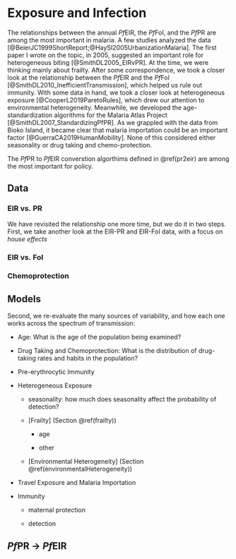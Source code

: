 
# Exposure and Infection 

The relationships between the annual *Pf*EIR, the *Pf*FoI, and the *Pf*PR are among the most important in malaria. A few studies analyzed the data [@BeierJC1999ShortReport;@HaySI2005UrbanizationMalaria]. The first paper I wrote on the topic, in 2005, suggested an important role for heterogeneous biting [@SmithDL2005_EIRvPR]. At the time, we were thinking mainly about frailty. After some correspondence, we took a closer look at the relationship between the *Pf*EIR and the *Pf*FoI [@SmithDL2010_InefficientTransmission], which helped us rule out immunity. With some data in hand, we took a closer look at heterogeneous exposure [@CooperL2019ParetoRules], which drew our attention to environmental heterogeneity. Meanwhile, we developed the age-standardization algorithms for the Malaria Atlas Project [@SmithDL2007_StandardizingPfPR]. As we grappled with the data from Bioko Island, it became clear that malaria importation could be an important factor [@GuerraCA2019HumanMobility]. None of this considered either seasonality or drug taking and chemo-protection.  

The *Pf*PR to *Pf*EIR converstion algorthims defined in \@ref(pr2eir) are among the most important for policy. 

## Data 

### EIR vs. PR 

We have revisited the relationship one more time, but we do it in two steps. First, we take another look at the EIR-PR and EIR-FoI data, with a focus on *house effects*

### EIR vs. FoI 

### Chemoprotection  

## Models 

Second, we re-evaluate the many sources of variability, and how each one works across the spectrum of transmission: 

+ Age: What is the age of the population being examined?   

+ Drug Taking and Chemoprotection: What is the distribution of drug-taking rates and habits in the population?  

+ Pre-erythrocytic Immunity  

+ Heterogeneous Exposure

    - seasonality: how much does seasonality affect the probability of detection? 

    - [Frailty] (Section \@ref(frailty)) 

        - age 
    
        - other  

    + [Environmental Heterogeneity] (Section \@ref(environmentalHeterogeneity)) 

+ Travel Exposure and Malaria Importation
        
+ Immunity 

    - maternal protection 
    
    - detection 


## *Pf*PR $\rightarrow$ *Pf*EIR {#pr2eir}

